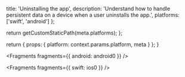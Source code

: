 
  title: 'Uninstalling the app',
  description:
    'Understand how to handle persistent data on a device when a user uninstalls the app.',
  platforms: ['swift', 'android']
};

  return getCustomStaticPath(meta.platforms);
};

  return {
    props: {
      platform: context.params.platform,
      meta
    }
  };
}


<Fragments fragments={{ android: android0 }} />


<Fragments fragments={{ swift: ios0 }} />
